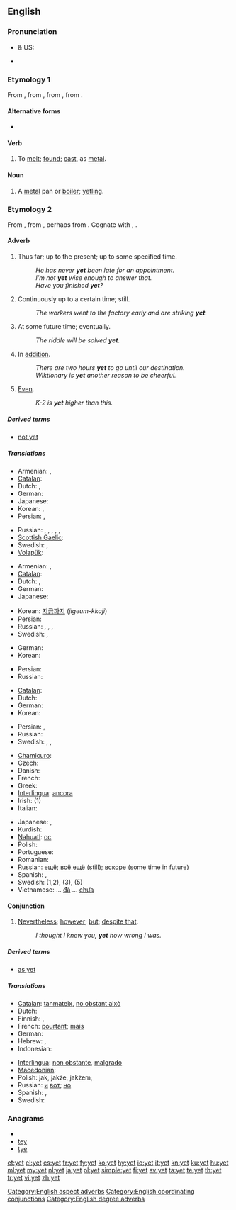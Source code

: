 ==English==
{{wikipedia}}

===Pronunciation===
* {{a|RP}} & US: {{IPA|/jɛt/}}
* {{audio|en-us-yet.ogg|Audio (US)}}
*: {{rhymes|ɛt}}

===Etymology 1===
From {{etyl|enm}} {{term|yeten|lang=enm}}, from {{etyl|ang}} {{term|geotan|ġēotan|to flow, pour|lang=ang}}, from {{proto|Germanic|geutanan|to flow, pour|lang=en}}, from {{proto|Indo-European|ǵhew-||ǵhōw-|to pour|lang=en}}.

====Alternative forms====
* {{l|en|yit}}

====Verb====
{{en-verb|yett|ing}}

# {{dialectal}} To [[melt]]; [[found]]; [[cast]], as [[metal]].

====Noun====
{{en-noun}}

# {{dialectal}} A [[metal]] pan or [[boiler]]; [[yetling]].

===Etymology 2===
From {{etyl|enm}}, from {{etyl|ang}} {{term|giet|ġīet|yet, still, besides, hitherto, hereafter, even, even now|lang=ang}}, perhaps from {{proto|Germanic|je||ja|and, ever|tō|to|lang=en}}. Cognate with {{etyl|fy|-}} {{term|jit||yet, still|lang=fy}}, {{etyl|de|-}} {{term|jetzt||now, presently|lang=de}}.

====Adverb====
{{en-adv|-}}

# {{context|usually with negative}} Thus far; up to the present; up to some specified time.
#: ''He has never '''yet''' been late for an appointment. ''
#: ''I’m not '''yet''' wise enough to answer that. ''
#: ''Have you finished '''yet'''?''
# Continuously up to a certain time; still.
#: ''The workers went to the factory early and are striking '''yet'''. ''
# At some future time; eventually.
#: ''The riddle will be solved '''yet'''. ''
# In [[addition]].
#: ''There are two hours '''yet''' to go until our destination. ''
#: ''Wiktionary is '''yet''' another reason to be cheerful.''
# {{context|degree}} [[even|Even]].
#: ''K-2 is '''yet''' higher than this.''

=====Derived terms=====
* [[not yet]]

=====Translations=====
{{trans-top|Thus far}}
* Armenian: {{t|hy|դեռ|tr=deṙ}},  {{t-|hy|դեռևս|tr=deṙevs}}
* [[Catalan]]: {{t|ca|encara}}
* Dutch: {{t|nl|nog}}, {{t|nl|al}}
* German: {{t+|de|noch}}
* Japanese: {{t-|ja|まだ|tr=mada}}
* Korean: {{t+|ko|아직|tr=ajik|sc=Hang}}, {{t+|ko|이미|tr=imi|sc=Hang}}
* Persian: {{t|fa|تا اين اندازه|tr=tā in andāza(e)}},  {{t|fa|اينقدر|tr=inqadr}}
{{trans-mid}}
* Russian: {{t|ru|до сих пор|sc=Cyrl|tr=do six por}}, {{t|ru|все ещё|sc=Cyrl|tr=vsjo ješčó}}, {{t|ru|пока ещё|sc=Cyrl|tr=poká ješčó}}, {{t|ru|пока что|sc=Cyrl|tr=poká što}}, {{t|ru|ещё|sc=Cyrl|tr=ješčó}}, {{t|ru|пока|sc=Cyrl|tr=poká}}
* [[Scottish Gaelic]]: {{t-|gd|fhathast|xs=Scottish Gaelic}}
* Swedish: {{t+|sv|ännu}},  {{t+|sv|än}}
* [[Volapük]]: {{t|vo|nog}}
{{trans-bottom}}

{{trans-top|Continuously up to this point in time}}
* Armenian: {{t|hy|դեռ|tr=deṙ}},  {{t-|hy|դեռևս|tr=deṙevs}}
* [[Catalan]]: {{t|ca|encara}}
* Dutch: {{t|nl|nog}}, {{t|nl|nog steeds}}
* German: {{t+|de|bisher}}
* Japanese: {{t-|ja|まだ|tr=mada}}
{{trans-mid}}
* Korean: [[지금]][[까지]] (''jigeum-kkaji'')
* Persian: {{t-|fa|هنوز|tr=hanooz}}
* Russian: {{t|ru|до сих пор|sc=Cyrl|tr=do six por}}, {{t|ru|все ещё|sc=Cyrl|tr=vsjo ješčó}}, {{t|ru|пока ещё|sc=Cyrl|tr=poká ješčó}}, {{t|ru|ещё|sc=Cyrl|tr=ješčó}}
* Swedish: {{t+|sv|än}},  {{t+|sv|fortfarande}}
{{trans-bottom}}

{{trans-top|At some future time}}
* German: {{t+|de|noch}}
* Korean: {{t|ko|이윽고|tr=ieukgo|sc=Hang}}
{{trans-mid}}
* Persian: {{t|fa|سرانجام|tr=saranjām}}
* Russian: {{t|ru|ещё|sc=Cyrl|tr=ješčó}}
{{trans-bottom}}

{{trans-top|In addition}}
* [[Catalan]]: {{t|ca|encara}}
* Dutch: {{t|nl|nog}}
* German: {{t+|de|noch}}
* Korean: {{t+|ko|더|tr=deo|sc=Hang}}
{{trans-mid}}
* Persian: {{t|fa|نيز|tr=niz}},  {{t|fa|همچنین|tr=hamĉenin}}
* Russian: {{t|ru|ещё|sc=Cyrl|tr=ješčó}}
* Swedish: {{t+|sv|ytterligare}}, {{t+|sv|till}},  {{qualifier|another point in a list}} {{t+|sv|ännu}}
{{trans-bottom}}

{{trans-see|even}}

{{checktrans-top}}
* [[Chamicuro]]: {{tø|ccc|meye kala}}
* Czech: {{t+|cs|ještě}}
* Danish: {{t|da|endnu}}
* French: {{t+|fr|encore}}
* Greek: {{t+|el|ήδη||tr=ídhi}}
* [[Interlingua]]: [[ancora]]
* Irish: {{t-|ga|fós|xs=Irish}} (1)
* Italian: {{t+|it|ancora}}
{{trans-mid}}
* Japanese: {{t|ja|これまでで|tr=kore made de}},  {{t-|ja|まだ|tr=mada}}
* Kurdish: {{ku-Arab|[[هێشتا]]}}
* [[Nahuatl]]: [[oc]]
* Polish: {{t+|pl|jeszcze}}
* Portuguese: {{t+|pt|ainda}}
* Romanian: {{t-|ro|încă}}
* Russian: [[ещё]]; [[всё ещё]] (still); [[вскоре]] (some time in future)
* Spanish: {{t+|es|aún}}, {{t+|es|todavía}}
* Swedish: {{t|sv|ännu}} (1,2), {{t|sv|fortfarande}} (3), {{t|sv|ytterligare}} (5)
* Vietnamese: ... [[đã]] ... [[chưa]]
{{trans-bottom}}

====Conjunction====
{{en-con}}

# [[nevertheless|Nevertheless]]; [[however]]; [[but]]; [[despite that]].
#: ''I thought I knew you, '''yet''' how wrong I was.''

=====Derived terms=====
* [[as yet]]

=====Translations=====
{{trans-top|Nevertheless; however}}
* [[Catalan]]: [[tanmateix]], [[no obstant això]]
* Dutch: {{t-|nl|maar toch}}
* Finnish: {{t+|fi|silti}}, {{t+|fi|kuitenkin}}
* French: [[pourtant]]; [[mais]]
* German: {{t+|de|doch}}
* Hebrew: {{t+|he|עוד|tr=od}}, {{t|he|אך|tr='akh|sc=Hebr}}
* Indonesian: {{t-|id|namun|xs=Indonesian}}
{{trans-mid}}
* [[Interlingua]]: [[non obstante]], [[malgrado]]
* [[Macedonian]]: {{t|mk|сепак|tr=sépak}}
* Polish: jak, jakże, jakżem,  {{t+|pl|jednak}}
* Russian: [[и]] [[вот]]; [[но]]
* Spanish: {{t-|es|sin embargo}}, {{t-|es|no obstante}}
* Swedish: {{t+|sv|men}}
{{trans-bottom}}

===Anagrams===
* {{alphagram|[[ety#English|ety]]}}
* [[tey#English|tey]]
* [[tye#English|tye]]

[[Category:English aspect adverbs]]
[[Category:English coordinating conjunctions]]
[[Category:English degree adverbs]]

[[et:yet]]
[[el:yet]]
[[es:yet]]
[[fr:yet]]
[[fy:yet]]
[[ko:yet]]
[[hy:yet]]
[[io:yet]]
[[it:yet]]
[[kn:yet]]
[[ku:yet]]
[[hu:yet]]
[[ml:yet]]
[[my:yet]]
[[nl:yet]]
[[ja:yet]]
[[pl:yet]]
[[simple:yet]]
[[fi:yet]]
[[sv:yet]]
[[ta:yet]]
[[te:yet]]
[[th:yet]]
[[tr:yet]]
[[vi:yet]]
[[zh:yet]]